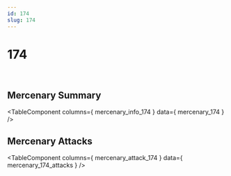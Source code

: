 ```yaml
---
id: 174
slug: 174
---
```



# 174

<div style = {{ display: "flex" }}>
    <Image img={require('@site/static/img/mercenaries/illust/thum_char_view_n_174.jpg')}/>
    <Image img={require('@site/static/img/mercenaries/illust/thum_char_view_o_174.jpg')}/>
</div>

## Mercenary Summary

<TableComponent
  columns={ mercenary_info_174 }
  data={ mercenary_174 }
/>

## Mercenary Attacks

<TableComponent
  columns={ mercenary_attack_174 }
  data={ mercenary_174_attacks }
/>